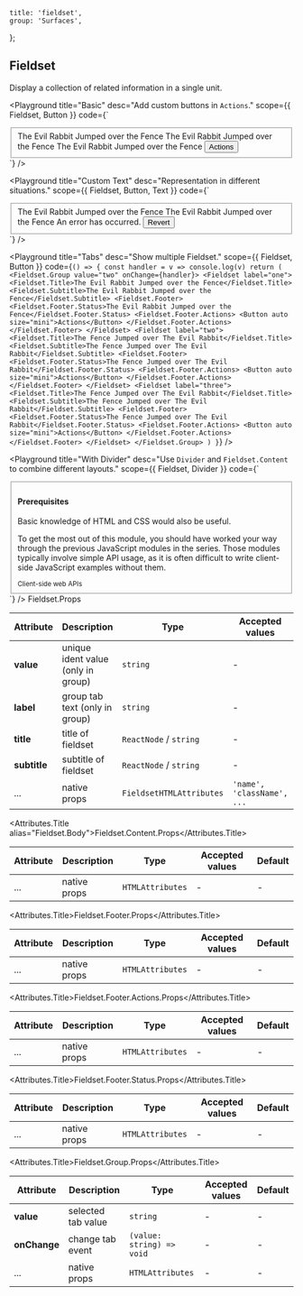 
	title: 'fieldset',
	group: 'Surfaces',
};

## Fieldset

Display a collection of related information in a single unit.

<Playground
	title="Basic"
	desc="Add custom buttons in `Actions`."
	scope={{ Fieldset, Button }}
	code={`
<Fieldset>
  <Fieldset.Title>The Evil Rabbit Jumped over the Fence</Fieldset.Title>
  <Fieldset.Subtitle>The Evil Rabbit Jumped over the Fence</Fieldset.Subtitle>
  <Fieldset.Footer>
    <Fieldset.Footer.Status>
      The Evil Rabbit Jumped over the Fence
    </Fieldset.Footer.Status>
    <Fieldset.Footer.Actions>
      <Button auto size="mini">Actions</Button>
    </Fieldset.Footer.Actions>
  </Fieldset.Footer>
</Fieldset>
`}
/>

<Playground
	title="Custom Text"
	desc="Representation in different situations."
	scope={{ Fieldset, Button, Text }}
	code={`
<Fieldset>
  <Fieldset.Title>The Evil Rabbit Jumped over the Fence</Fieldset.Title>
  <Fieldset.Subtitle>The Evil Rabbit Jumped over the Fence</Fieldset.Subtitle>
  <Fieldset.Footer>
    <Fieldset.Footer.Status>
      <Text type="error">An error has occurred.</Text>
    </Fieldset.Footer.Status>
    <Fieldset.Footer.Actions>
      <Button auto size="mini" type="error">Revert</Button>
    </Fieldset.Footer.Actions>
  </Fieldset.Footer>
</Fieldset>
`}
/>

<Playground
	title="Tabs"
	desc="Show multiple Fieldset."
	scope={{ Fieldset, Button }}
	code={`
() => {
  const handler = v => console.log(v)
  return (
    <Fieldset.Group value="two" onChange={handler}>
    <Fieldset label="one">
      <Fieldset.Title>The Evil Rabbit Jumped over the Fence</Fieldset.Title>
      <Fieldset.Subtitle>The Evil Rabbit Jumped over the Fence</Fieldset.Subtitle>
      <Fieldset.Footer>
        <Fieldset.Footer.Status>The Evil Rabbit Jumped over the Fence</Fieldset.Footer.Status>
        <Fieldset.Footer.Actions>
          <Button auto size="mini">Actions</Button>
        </Fieldset.Footer.Actions>
      </Fieldset.Footer>
    </Fieldset>
    <Fieldset label="two">
      <Fieldset.Title>The Fence Jumped over The Evil Rabbit</Fieldset.Title>
      <Fieldset.Subtitle>The Fence Jumped over The Evil Rabbit</Fieldset.Subtitle>
      <Fieldset.Footer>
        <Fieldset.Footer.Status>The Fence Jumped over The Evil Rabbit</Fieldset.Footer.Status>
        <Fieldset.Footer.Actions>
          <Button auto size="mini">Actions</Button>
        </Fieldset.Footer.Actions>
      </Fieldset.Footer>
    </Fieldset>
    <Fieldset label="three">
      <Fieldset.Title>The Fence Jumped over The Evil Rabbit</Fieldset.Title>
      <Fieldset.Subtitle>The Fence Jumped over The Evil Rabbit</Fieldset.Subtitle>
      <Fieldset.Footer>
        <Fieldset.Footer.Status>The Fence Jumped over The Evil Rabbit</Fieldset.Footer.Status>
        <Fieldset.Footer.Actions>
          <Button auto size="mini">Actions</Button>
        </Fieldset.Footer.Actions>
      </Fieldset.Footer>
    </Fieldset>
    </Fieldset.Group>
  )
}
`}
/>

<Playground
	title="With Divider"
	desc="Use `Divider` and `Fieldset.Content` to combine different layouts."
	scope={{ Fieldset, Divider }}
	code={`
<Fieldset>
  <Fieldset.Content style={{ paddingTop: '10pt', paddingBottom: '10pt' }}>
    <h4>Prerequisites</h4>
  </Fieldset.Content>
  <Divider y={0} />
  <Fieldset.Content>
    <Fieldset.Title>Basic knowledge of HTML and CSS would also be useful.</Fieldset.Title>
    <p>To get the most out of this module, you should have worked your way through the previous JavaScript modules in the series.
    Those modules typically involve simple API usage, as it is often difficult to write client-side JavaScript examples without them. </p>
  </Fieldset.Content>
  <Fieldset.Footer>
    <small>Client-side web APIs</small>
  </Fieldset.Footer>
</Fieldset>
`}
/>

<Attributes edit="/pages/en-us/components/fieldset.mdx">
<Attributes.Title>Fieldset.Props</Attributes.Title>

| Attribute    | Description                        | Type                     | Accepted values            | Default |
| ------------ | ---------------------------------- | ------------------------ | -------------------------- | ------- |
| **value**    | unique ident value (only in group) | `string`                 | -                          | -       |
| **label**    | group tab text (only in group)     | `string`                 | -                          | -       |
| **title**    | title of fieldset                  | `ReactNode` / `string`   | -                          | -       |
| **subtitle** | subtitle of fieldset               | `ReactNode` / `string`   | -                          | -       |
| ...          | native props                       | `FieldsetHTMLAttributes` | `'name', 'className', ...` | -       |

<Attributes.Title alias="Fieldset.Body">Fieldset.Content.Props</Attributes.Title>

| Attribute | Description  | Type             | Accepted values | Default |
| --------- | ------------ | ---------------- | --------------- | ------- |
| ...       | native props | `HTMLAttributes` | -               | -       |

<Attributes.Title>Fieldset.Footer.Props</Attributes.Title>

| Attribute | Description  | Type             | Accepted values | Default |
| --------- | ------------ | ---------------- | --------------- | ------- |
| ...       | native props | `HTMLAttributes` | -               | -       |

<Attributes.Title>Fieldset.Footer.Actions.Props</Attributes.Title>

| Attribute | Description  | Type             | Accepted values | Default |
| --------- | ------------ | ---------------- | --------------- | ------- |
| ...       | native props | `HTMLAttributes` | -               | -       |

<Attributes.Title>Fieldset.Footer.Status.Props</Attributes.Title>

| Attribute | Description  | Type             | Accepted values | Default |
| --------- | ------------ | ---------------- | --------------- | ------- |
| ...       | native props | `HTMLAttributes` | -               | -       |

<Attributes.Title>Fieldset.Group.Props</Attributes.Title>

| Attribute    | Description        | Type                      | Accepted values | Default |
| ------------ | ------------------ | ------------------------- | --------------- | ------- |
| **value**    | selected tab value | `string`                  | -               | -       |
| **onChange** | change tab event   | `(value: string) => void` | -               | -       |
| ...          | native props       | `HTMLAttributes`          | -               | -       |

</Attributes>

